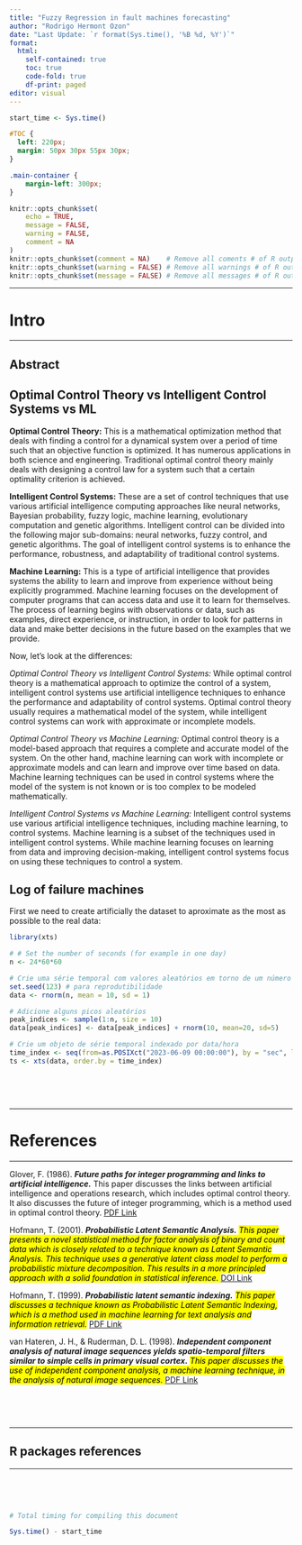 ```yaml
---
title: "Fuzzy Regression in fault machines forecasting"
author: "Rodrigo Hermont Ozon"
date: "Last Update: `r format(Sys.time(), '%B %d, %Y')`"
format:
  html:
    self-contained: true
    toc: true
    code-fold: true
    df-print: paged
editor: visual
---
```


```r

start_time <- Sys.time() 

```


```css

#TOC {
  left: 220px;
  margin: 50px 30px 55px 30px;
}

.main-container {
    margin-left: 300px;
}

```

```r

knitr::opts_chunk$set(
	echo = TRUE,
	message = FALSE,
	warning = FALSE,
	comment = NA
)
knitr::opts_chunk$set(comment = NA)    # Remove all coments # of R outputs
knitr::opts_chunk$set(warning = FALSE) # Remove all warnings # of R outputs
knitr::opts_chunk$set(message = FALSE) # Remove all messages # of R outputs

```





***

# Intro

***


## Abstract


## Optimal Control Theory vs Intelligent Control Systems vs ML


**Optimal Control Theory:** This is a mathematical optimization method that deals with finding a control for a dynamical system over a period of time such that an objective function is optimized. It has numerous applications in both science and engineering. Traditional optimal control theory mainly deals with designing a control law for a system such that a certain optimality criterion is achieved.

**Intelligent Control Systems:** These are a set of control techniques that use various artificial intelligence computing approaches like neural networks, Bayesian probability, fuzzy logic, machine learning, evolutionary computation and genetic algorithms. Intelligent control can be divided into the following major sub-domains: neural networks, fuzzy control, and genetic algorithms. The goal of intelligent control systems is to enhance the performance, robustness, and adaptability of traditional control systems.

**Machine Learning:** This is a type of artificial intelligence that provides systems the ability to learn and improve from experience without being explicitly programmed. Machine learning focuses on the development of computer programs that can access data and use it to learn for themselves. The process of learning begins with observations or data, such as examples, direct experience, or instruction, in order to look for patterns in data and make better decisions in the future based on the examples that we provide.

Now, let's look at the differences:

_Optimal Control Theory vs Intelligent Control Systems:_ While optimal control theory is a mathematical approach to optimize the control of a system, intelligent control systems use artificial intelligence techniques to enhance the performance and adaptability of control systems. Optimal control theory usually requires a mathematical model of the system, while intelligent control systems can work with approximate or incomplete models.

_Optimal Control Theory vs Machine Learning:_ Optimal control theory is a model-based approach that requires a complete and accurate model of the system. On the other hand, machine learning can work with incomplete or approximate models and can learn and improve over time based on data. Machine learning techniques can be used in control systems where the model of the system is not known or is too complex to be modeled mathematically.

_Intelligent Control Systems vs Machine Learning:_ Intelligent control systems use various artificial intelligence techniques, including machine learning, to control systems. Machine learning is a subset of the techniques used in intelligent control systems. While machine learning focuses on learning from data and improving decision-making, intelligent control systems focus on using these techniques to control a system.



## Log of failure machines

First we need to create artificially the dataset to aproximate as the most as possible to the real data:

```r

library(xts)

# # Set the number of seconds (for example in one day)
n <- 24*60*60

# Crie uma série temporal com valores aleatórios em torno de um número positivo (por exemplo, 10)
set.seed(123) # para reprodutibilidade
data <- rnorm(n, mean = 10, sd = 1)

# Adicione alguns picos aleatórios
peak_indices <- sample(1:n, size = 10)
data[peak_indices] <- data[peak_indices] + rnorm(10, mean=20, sd=5)

# Crie um objeto de série temporal indexado por data/hora
time_index <- seq(from=as.POSIXct("2023-06-09 00:00:00"), by = "sec", length.out = n)
ts <- xts(data, order.by = time_index)

```





































































&nbsp;

&nbsp;



***

# References

***


Glover, F. (1986). ***Future paths for integer programming and links to artificial intelligence.*** This paper discusses the links between artificial intelligence and operations research, which includes optimal control theory. It also discusses the future of integer programming, which is a method used in optimal control theory. [PDF Link](http://leeds-faculty.colorado.edu/glover/TS%20-%20Future%20Paths%20for%20Integer%20Programming.pdf)

Hofmann, T. (2001). ***Probabilistic Latent Semantic Analysis.*** <mark> *This paper presents a novel statistical method for factor analysis of binary and count data which is closely related to a technique known as Latent Semantic Analysis. This technique uses a generative latent class model to perform a probabilistic mixture decomposition. This results in a more principled approach with a solid foundation in statistical inference.* </mark> [DOI Link](https://doi.org/10.1023/a:1007617005950)

Hofmann, T. (1999). ***Probabilistic latent semantic indexing.*** <mark> *This paper discusses a technique known as Probabilistic Latent Semantic Indexing, which is a method used in machine learning for text analysis and information retrieval.*</mark> [PDF Link](https://dl.acm.org/doi/pdf/10.1145/312624.312649)

van Hateren, J. H., & Ruderman, D. L. (1998). ***Independent component analysis of natural image sequences yields spatio-temporal filters similar to simple cells in primary visual cortex.*** <mark> *This paper discusses the use of independent component analysis, a machine learning technique, in the analysis of natural image sequences.* </mark> [PDF Link](https://dl.acm.org/doi/pdf/10.1145/312624.312649)



&nbsp;

&nbsp;

***

## R packages references

***








&nbsp;

&nbsp;



```r

# Total timing for compiling this document

Sys.time() - start_time 

```





